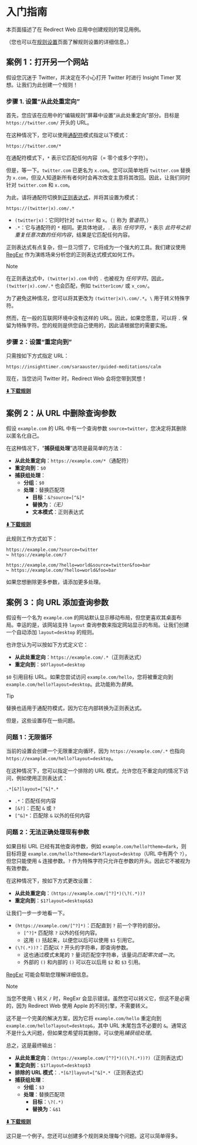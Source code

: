 # 入门指南

本页面描述了在 Redirect Web 应用中创建规则的常见用例。

（您也可以在[规则设置](./rule-settings)页面了解规则设置的详细信息。）

## 案例 1：打开另一个网站

假设您沉迷于 Twitter，并决定在不小心打开 Twitter 时进行 Insight Timer 冥想。让我们为此创建一个规则！

### 步骤 1. 设置“从此处重定向”

首先，您应该在应用中的“编辑规则”屏幕中设置“从此处重定向”部分。目标是 `https://twitter.com/` 开头的 URL。

在这种情况下，您可以使用[通配符](rule-settings?id=wildcard)模式指定以下模式：

```
https://twitter.com/*
```

在通配符模式下，`*` 表示它匹配任何内容（= 零个或多个字符）。

但是，等一下。`twitter.com` 已更名为 `x.com`。您可以简单地将 `twitter.com` 替换为 `x.com`，但没人知道新所有者何时会再次改变主意将其改回。因此，让我们同时针对 `twitter.com` 和 `x.com`。

为此，请将通配符切换到[正则表达式](rule-settings?id=regular-expression)，并将其设置为模式：

```
https://(twitter|x).com/.*
```

* `(twitter|x)`：它同时针对 `twitter` 和 `x`。（`|` 称为 *管道符*。）
* `.*`：它与通配符的 `*` 相同。更具体地说，`.` 表示 *任何字符*，`*` 表示 *此符号之前重复任意次数的任何内容*，结果是它匹配任何内容。

正则表达式有点复杂，但一旦习惯了，它将成为一个强大的工具。我们建议使用 [RegExr](https://regexr.com) 作为演练场来分析您的正则表达式模式如何工作。

> [!NOTE]
> 在正则表达式中，`(twitter|x).com` 中的 `.` 也被视为 *任何字符*。因此，`(twitter|x).com/.*` 也会匹配，例如 `twitter1com/` 或 `x_com/`。
> 
> 为了避免这种情况，您可以将其更改为 `(twitter|x)\.com/.*`。`\` 用于转义特殊字符。
>
> 然而，在一般的互联网环境中没有这样的 URL。因此，如果您愿意，可以将 `.` 保留为特殊字符。您的规则是供您自己使用的，因此请根据您的需要实施。

### 步骤 2：设置“重定向到”

只需按如下方式指定 URL：

```
https://insighttimer.com/saraauster/guided-meditations/calm
```

现在，当您访问 Twitter 时，Redirect Web 会将您带到冥想！

**[⬇️ 下载规则](/rules/reduce-twitter-addiction.redirectweb)**

## 案例 2：从 URL 中删除查询参数

假设 `example.com` 的 URL 中有一个查询参数 `source=twitter`，您决定将其删除以匿名化自己。

在这种情况下，“**捕获组处理**”选项是最简单的方法：

* **从此处重定向**：`https://example.com/*`（通配符）
* **重定向到**：`$0`
* **捕获组处理**：
    * **分组**：`$0`
    * **处理**：替换匹配项
        * **目标**：`&?source=[^&]*`
        * **替换为**：*（无）*
        * **文本模式**：正则表达式

**[⬇️ 下载规则](/rules/remove-parameters.redirectweb)**

此规则工作方式如下：

```
https://example.com/?source=twitter
↪ https://example.com/?

https://example.com/?hello=world&source=twitter&foo=bar
↪ https://example.com/?hello=world&foo=bar
```

如果您想删除更多参数，请添加更多处理。

## 案例 3：向 URL 添加查询参数

假设有一个名为 `example.com` 的网站默认显示移动布局，但您更喜欢其桌面布局。幸运的是，该网站支持 `layout` 查询参数来指定网站显示的布局。让我们创建一个自动添加 `layout=desktop` 的规则。

也许您认为可以按如下方式定义它：

* **从此处重定向**：`https://example.com/.*`（正则表达式）
* **重定向到**：`$0?layout=desktop`

`$0` 引用目标 URL。如果您尝试访问 `example.com/hello`，您将被重定向到 `example.com/hello?layout=desktop`。此功能称为*替换*。

> [!TIP]
> 替换也适用于通配符模式，因为它在内部转换为正则表达式。

但是，这些设置存在一些问题。

### 问题 1：无限循环

当前的设置会创建一个无限重定向循环，因为 `https://example.com/.*` 也指向 `https://example.com/hello?layout=desktop`。

在这种情况下，您可以指定一个排除的 URL 模式，允许您在不重定向的情况下访问，例如使用正则表达式：

```
.*[&?]layout=[^&]*.*
```

* `.*`：匹配任何内容
* `[&?]`：匹配 `&` 或 `?`
* `[^&]*`：匹配除 `&` 以外的任何内容

### 问题 2：无法正确处理现有参数

如果目标 URL 已经有其他查询参数，例如 `example.com/hello?theme=dark`，则目标将是 `example.com/hello?theme=dark?layout=desktop`（URL 中有两个 `?`），但您只能使用 `&` 连接参数。`?` 作为特殊字符只允许在参数的开头。因此它不被视为有效参数。

在这种情况下，按如下方式更改设置：

* **从此处重定向**：`(https://example.com/[^?]*)(\?(.*))?`
* **重定向到**：`$1?layout=desktop&$3`

让我们一步一步地看一下。

* `(https://example.com/[^?]*)`：匹配直到 `?` 前一个字符的部分。
    * `[^?]*` 匹配除 `?` 以外的任何内容。
    * 这用 `()` 括起来，以便您以后可以使用 `$1` 引用它。
* `(\?(.*))?`：匹配以 `?` 开头的字符串，即查询参数。
    * 这也通过模式末尾的 `?` 量词匹配空字符串，该量词*匹配零次或一次*。
    * 外部的 `()` 和内部的 `()` 可以在以后用 `$2` 和 `$3` 引用。

[RegExr](https://regexr.com) 可能会帮助您理解详细信息。

> [!NOTE]
> 当您不使用 `\` 转义 `/` 时，RegExr 会显示错误。虽然您可以转义它，但这不是必需的，因为 Redirect Web 使用 Apple 的不同引擎，不需要转义。

这不是一个完美的解决方案，因为它将 `example.com/hello` 重定向到 `example.com/hello?layout=desktop&`，其中 URL 末尾包含不必要的 `&`。通常这不是什么大问题，但如果您希望将其删除，可以使用*捕获组处理*。

总之，这是最终输出：

* **从此处重定向**：`(https://example.com/[^?]*)((\?(.*))?)`（正则表达式）
* **重定向到**：`$1?layout=desktop$3`
* **排除的 URL 模式**：`.*[&?]layout=[^&]*.*`（正则表达式）
* **捕获组处理**：
    * **分组**：`$3`
    * **处理**：替换匹配项
        * **目标**：`\?(.*)`
        * **替换为**：`&$1`

**[⬇️ 下载规则](/rules/add-parameters.redirectweb)**

这只是一个例子。您还可以创建多个规则来处理每个问题。这可以简单得多。
